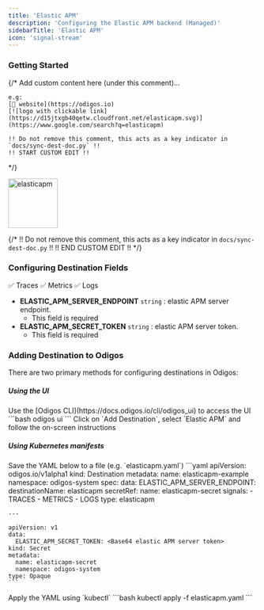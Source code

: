 ```yaml
---
title: 'Elastic APM'
description: 'Configuring the Elastic APM backend (Managed)'
sidebarTitle: 'Elastic APM'
icon: 'signal-stream'
---
```


### Getting Started

{/*
    Add custom content here (under this comment)...

    e.g:
    [🔗 website](https://odigos.io)
    [![logo with clickable link](https://d15jtxgb40qetw.cloudfront.net/elasticapm.svg)](https://www.google.com/search?q=elasticapm)

    !! Do not remove this comment, this acts as a key indicator in `docs/sync-dest-doc.py` !!
    !! START CUSTOM EDIT !!
*/}

<img src='https://d15jtxgb40qetw.cloudfront.net/elasticapm.svg' alt='elasticapm' width="100" height="100" className="not-prose" />

{/*
    !! Do not remove this comment, this acts as a key indicator in `docs/sync-dest-doc.py` !!
    !! END CUSTOM EDIT !!
*/}

### Configuring Destination Fields

<Accordion title="Supported Signals:">
  ✅ Traces
  ✅ Metrics
  ✅ Logs
</Accordion>

- **ELASTIC_APM_SERVER_ENDPOINT** `string` : elastic APM server endpoint.
  - This field is required
- **ELASTIC_APM_SECRET_TOKEN** `string` : elastic APM server token.
  - This field is required

### Adding Destination to Odigos

There are two primary methods for configuring destinations in Odigos:

##### **Using the UI**

<Steps>
  <Step>
    Use the [Odigos CLI](https://docs.odigos.io/cli/odigos_ui) to access the UI
    ```bash
    odigos ui
    ```
  </Step>
  <Step>
    Click on `Add Destination`, select `Elastic APM` and follow the on-screen instructions
  </Step>
</Steps>

##### **Using Kubernetes manifests**

<Steps>
  <Step>
    Save the YAML below to a file (e.g. `elasticapm.yaml`)
    ```yaml
    apiVersion: odigos.io/v1alpha1
    kind: Destination
    metadata:
      name: elasticapm-example
      namespace: odigos-system
    spec:
      data:
        ELASTIC_APM_SERVER_ENDPOINT: <elastic APM server endpoint>
      destinationName: elasticapm
      secretRef:
        name: elasticapm-secret
      signals:
      - TRACES
      - METRICS
      - LOGS
      type: elasticapm

    ---

    apiVersion: v1
    data:
      ELASTIC_APM_SECRET_TOKEN: <Base64 elastic APM server token>
    kind: Secret
    metadata:
      name: elasticapm-secret
      namespace: odigos-system
    type: Opaque
    ```
  </Step>
  <Step>
    Apply the YAML using `kubectl`
    ```bash
    kubectl apply -f elasticapm.yaml
    ```
  </Step>
</Steps>
